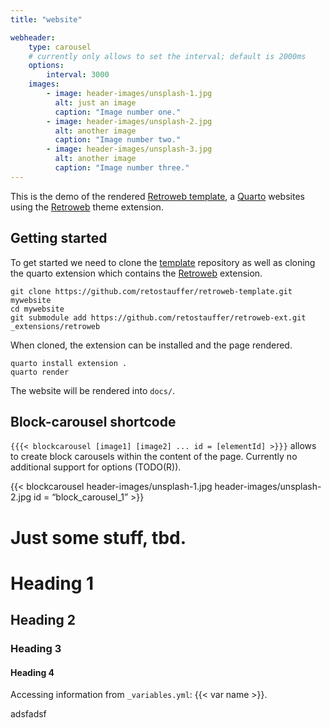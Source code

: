 ```yaml
---
title: "website"

webheader:
    type: carousel
    # currently only allows to set the interval; default is 2000ms
    options:
        interval: 3000
    images:
        - image: header-images/unsplash-1.jpg
          alt: just an image
          caption: "Image number one."
        - image: header-images/unsplash-2.jpg
          alt: another image
          caption: "Image number two."
        - image: header-images/unsplash-3.jpg
          alt: another image
          caption: "Image number three."
---
```



This is the demo of the rendered [Retroweb template](rwt), a 
[Quarto](quarto) websites using the [Retroweb](rwe) theme extension.


## Getting started

To get started we need to clone the [template](wrt) repository as well
as cloning the quarto extension which contains the [Retroweb](wre) extension.

```
git clone https://github.com/retostauffer/retroweb-template.git mywebsite
cd mywebsite
git submodule add https://github.com/retostauffer/retroweb-ext.git _extensions/retroweb
```

When cloned, the extension can be installed and the page rendered.

```
quarto install extension .
quarto render
```

The website will be rendered into `docs/`.


## Block-carousel shortcode

`{{{< blockcarousel [image1] [image2] ... id = [elementId] >}}}` allows to create block
carousels within the content of the page. Currently no additional support for
options (TODO(R)).

<!-- bootstrap 5 image carousel -->
{{< blockcarousel header-images/unsplash-1.jpg header-images/unsplash-2.jpg id = "block_carousel_1" >}}

# Just some stuff, tbd.

# Heading 1

## Heading 2

### Heading 3

#### Heading 4


Accessing information from `_variables.yml`: {{< var name >}}.


::: {.red}
adsfadsf
:::


[quarto]: https://quarto.org/docs/reference/projects/websites.html
[rwt]: https://github.com/retostauffer/retroweb-template
[rwe]: https://quarto.org/docs/reference/projects/websites.html
